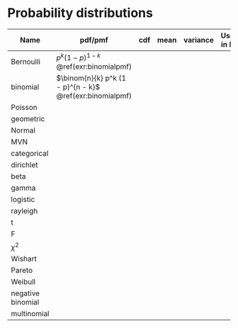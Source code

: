 # Probability distributions

Name | pdf/pmf | cdf | mean | variance | Use in R | relationships
------------- | ------------- | --- | --- | --- | --- | --- 
Bernoulli | $p^k (1 - p)^{1 - k}$ \@ref(exr:binomialpmf) | | | | | 
binomial | $\binom{n}{k} p^k (1 - p)^{n - k}$ \@ref(exr:binomialpmf) | | | | | 
Poisson | | | | | | 
geometric | | | | | | 
Normal | | | | | | 
MVN | | | | 
categorical | | | | | | 
dirichlet |  | | | | | 
beta | | | | | | 
gamma |  | | | | | 
logistic |  | | | | | 
rayleigh |  | | | | | 
t | | | | | | 
F |  | | | | |
$\chi^2$ |  | | | | | 
Wishart |  | | | | | 
Pareto |  | | | | |
Weibull |  | | | | | 
negative binomial |  | | | | | 
multinomial |  | | | | | 


